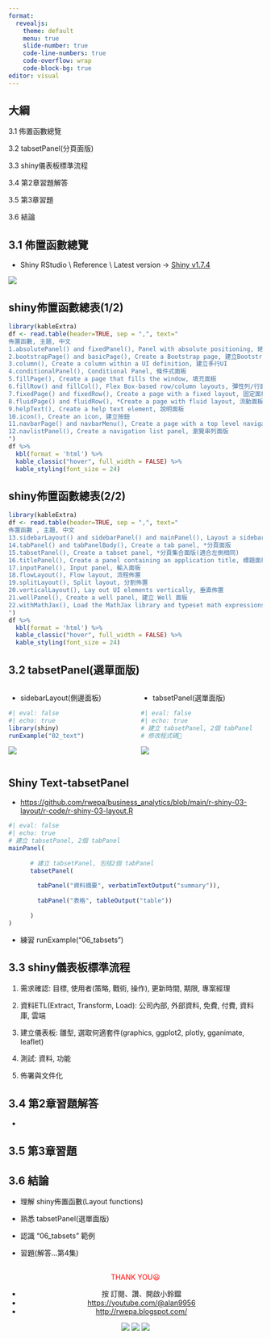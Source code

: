 ---
format:
  revealjs: 
    theme: default
    menu: true
    slide-number: true
    code-line-numbers: true
    code-overflow: wrap
    code-block-bg: true
editor: visual
---

##  {background-video="images/r-shiny-03-layout_title.mp4"}

## 大綱

3.1 佈置函數總覽

3.2 tabsetPanel(分頁面版)

3.3 shiny儀表板標準流程

3.4 第2章習題解答

3.5 第3章習題

3.6 結論

## 3.1 佈置函數總覽

-   Shiny RStudio \\ Reference \\ Latest version -\> <a href="https://shiny.rstudio.com/reference/shiny/1.7.4/" target="_blank">Shiny v1.7.4</a>

![](images/shiny_function_reference.png)

## shiny佈置函數總表(1/2)

```{r}
library(kableExtra)
df <- read.table(header=TRUE, sep = ",", text="
佈置函數, 主題, 中文
1.absolutePanel() and fixedPanel(), Panel with absolute positioning, 絕對位置面板
2.bootstrapPage() and basicPage(), Create a Bootstrap page, 建立Bootstrap框架頁面
3.column(), Create a column within a UI definition, 建立多行UI
4.conditionalPanel(), Conditional Panel, 條件式面板
5.fillPage(), Create a page that fills the window, 填充面板
6.fillRow() and fillCol(), Flex Box-based row/column layouts, 彈性列/行面板
7.fixedPage() and fixedRow(), Create a page with a fixed layout, 固定面板
8.fluidPage() and fluidRow(), *Create a page with fluid layout, 流動面板
9.helpText(), Create a help text element, 說明面板
10.icon(), Create an icon, 建立按鈕
11.navbarPage() and navbarMenu(), Create a page with a top level navigation bar, 瀏覽面版與瀏覽下拉選單(適合左側不同)
12.navlistPanel(), Create a navigation list panel, 瀏覽串列面版
")
df %>%
  kbl(format = 'html') %>%
  kable_classic("hover", full_width = FALSE) %>%
  kable_styling(font_size = 24)
```

## shiny佈置函數總表(2/2)

```{r}
library(kableExtra)
df <- read.table(header=TRUE, sep = ",", text="
佈置函數 , 主題, 中文    
13.sidebarLayout() and sidebarPanel() and mainPanel(), Layout a sidebar and main area, *側邊面板
14.tabPanel() and tabPanelBody(), Create a tab panel, *分頁面版
15.tabsetPanel(), Create a tabset panel, *分頁集合面版(適合左側相同)
16.titlePanel(), Create a panel containing an application title, 標題面板
17.inputPanel(), Input panel, 輸入面板
18.flowLayout(), Flow layout, 流程佈置
19.splitLayout(), Split layout, 分割佈置
20.verticalLayout(), Lay out UI elements vertically, 垂直佈置
21.wellPanel(), Create a well panel, 建立 Well 面板
22.withMathJax(), Load the MathJax library and typeset math expressions, 數學式
")
df %>%
  kbl(format = 'html') %>%
  kable_classic("hover", full_width = FALSE) %>%
  kable_styling(font_size = 24)
```

## 3.2 tabsetPanel(選單面版)

::: columns
::: {.column width="50%"}
-   sidebarLayout(側邊面板)

```{r}
#| eval: false
#| echo: true
library(shiny)
runExample("02_text")
```

![](images/sidebarLayout.png)
:::

::: {.column width="50%"}
-   tabsetPanel(選單面版)

```{r}
#| eval: false
#| echo: true
# 建立 tabsetPanel, 2個 tabPanel
# 修改程式碼🍰
```

![](images/tabsetPanelLayout.png)
:::
:::

## Shiny Text-tabsetPanel

-   <a href="https://github.com/rwepa/business_analytics/blob/main/r-shiny-03-layout/r-code/r-shiny-03-layout.R" target="_blank">https://github.com/rwepa/business_analytics/blob/main/r-shiny-03-layout/r-code/r-shiny-03-layout.R</a>

```{r}
#| eval: false
#| echo: true
# 建立 tabsetPanel, 2個 tabPanel
mainPanel(
      
      # 建立 tabsetPanel, 包括2個 tabPanel
      tabsetPanel(
        
        tabPanel("資料摘要", verbatimTextOutput("summary")),
        
        tabPanel("表格", tableOutput("table"))
        
      )
)
```

-   練習 runExample("06_tabsets")

## 3.3 shiny儀表板標準流程

1.  需求確認: 目標, 使用者(策略, 戰術, 操作), 更新時間, 期限, 專案經理

2.  資料ETL(Extract, Transform, Load): 公司內部, 外部資料, 免費, 付費, 資料庫, 雲端

3.  建立儀表板: 雛型, 選取何適套件(graphics, ggplot2, plotly, gganimate, leaflet)

4.  測試: 資料, 功能

5.  佈署與文件化

## 3.4 第2章習題解答

-   

## 3.5 第3章習題

## 3.6 結論

-   理解 shiny佈置函數(Layout functions)

-   熟悉 tabsetPanel(選單面版)

-   認識 "06_tabsets" 範例

-   習題(解答...第4集)

## 

::: {style="text-align: center"}
[THANK YOU😃]{style="color: red;"}

-   按 訂閱、讚、開啟小鈴鐺
-   <a href="https://youtube.com/@alan9956" target="_blank">https://youtube.com/@alan9956</a>
-   <a href="http://rwepa.blogspot.com/" target="_blank">http://rwepa.blogspot.com/</a>

![](images/tail_subscribe) ![](images/tail_rwepa.png) ![](images/tail_lee.png)
:::
